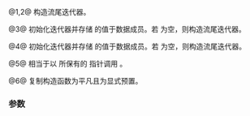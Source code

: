 {{cpp/iterator/istreambuf_iterator/title|istreambuf_iterator}}
{{cpp/iterator/istreambuf_iterator/navbar}}
{{dcl begin}}
{{dcl rev multi|num=1
|until1=c++11|dcl1=
istreambuf_iterator() throw();
|dcl2=
constexpr istreambuf_iterator() noexcept;
}}
{{dcl|num=2|since=c++20|1=
constexpr istreambuf_iterator( std::default_sentinel_t ) noexcept;
}}
{{dcl rev multi|num=3
|until1=c++11|dcl1=
istreambuf_iterator( std::basic_istream&lt;CharT,Traits&gt;&amp; is ) throw();
|dcl2=
istreambuf_iterator( std::basic_istream&lt;CharT,Traits&gt;&amp; is ) noexcept;
}}
{{dcl rev multi|num=4
|until1=c++11|dcl1=
istreambuf_iterator( std::basic_streambuf&lt;CharT,Traits&gt;* s ) throw();
|dcl2=
istreambuf_iterator( std::basic_streambuf&lt;CharT,Traits&gt;* s ) noexcept;
}}
{{dcl rev multi|num=5
|until1=c++11|dcl1=
istreambuf_iterator( const /* proxy */&amp; p ) throw();
|dcl2=
istreambuf_iterator( const /* proxy */&amp; p ) noexcept;
}}
{{dcl|since=c++11|num=6|1=
istreambuf_iterator( const istreambuf_iterator&amp; ) noexcept = default;
}}
{{dcl end}}

@1,2@ 构造流尾迭代器。

@3@ 初始化迭代器并存储 {{c|is.rdbuf()}} 的值于数据成员。若 {{c|is.rdbuf()}} 为空，则构造流尾迭代器。

@4@ 初始化迭代器并存储 {{c|s}} 的值于数据成员。若 {{c|s}} 为空，则构造流尾迭代器。

@5@ 相当于以 {{c|p}} 所保有的 {{tt|streambuf_type*}} 指针调用 {{v|3}}。

@6@ 复制构造函数为平凡且为显式预置。

{{rrev|until=c++11|
复制构造函数实际上被隐式声明，且不保证为平凡。
}}

===参数===
{{par begin}}
{{par|is|获得流缓冲来源的输出流}}
{{par|s|用以初始化迭代器的流缓冲}}
{{par|p|实现定义的代理类型的对象}}
{{par end}}

{{langlinks|en|es|ja|ru}}